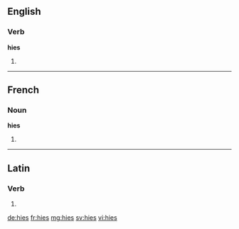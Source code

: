 ==English==

===Verb===
'''hies'''

# {{third-person singular of|hie}}

----

==French==

===Noun===
'''hies''' {{f}}

# {{plural of|hie|lang=fr}}

----

==Latin==

===Verb===
{{la-verb-form|hiēs}}

# {{conjugation of|hio|hiō|2|s|pres|act|sub|lang=la}}

[[de:hies]]
[[fr:hies]]
[[mg:hies]]
[[sv:hies]]
[[vi:hies]]